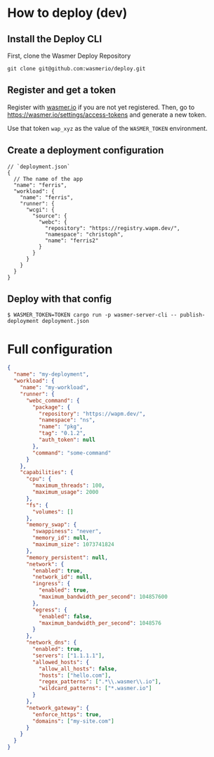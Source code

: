# How to deploy (dev)

## Install the Deploy CLI

First, clone the Wasmer Deploy Repository

```
git clone git@github.com:wasmerio/deploy.git
```

## Register and get a token

Register with [wasmer.io](https://wasmer.io/) if you are not yet registered.
Then, go to https://wasmer.io/settings/access-tokens and generate a new token.

Use that token `wap_xyz` as the value of the `WASMER_TOKEN` environment.

## Create a deployment configuration

```jsonc
// `deployment.json`
{
  // The name of the app
  "name": "ferris",
  "workload": {
    "name": "ferris",
    "runner": {
      "wcgi": {
        "source": {
          "webc": {
            "repository": "https://registry.wapm.dev/",
            "namespace": "christoph",
            "name": "ferris2"
          }
        }
      }
    }
  }
}
```

## Deploy with that config

```console
$ WASMER_TOKEN=TOKEN cargo run -p wasmer-server-cli -- publish-deployment deployment.json
```

# Full configuration

```json
{
  "name": "my-deployment",
  "workload": {
    "name": "my-workload",
    "runner": {
      "webc_command": {
        "package": {
          "repository": "https://wapm.dev/",
          "namespace": "ns",
          "name": "pkg",
          "tag": "0.1.2",
          "auth_token": null
        },
        "command": "some-command"
      }
    },
    "capabilities": {
      "cpu": {
        "maximum_threads": 100,
        "maximum_usage": 2000
      },
      "fs": {
        "volumes": []
      },
      "memory_swap": {
        "swappiness": "never",
        "memory_id": null,
        "maximum_size": 1073741824
      },
      "memory_persistent": null,
      "network": {
        "enabled": true,
        "network_id": null,
        "ingress": {
          "enabled": true,
          "maximum_bandwidth_per_second": 104857600
        },
        "egress": {
          "enabled": false,
          "maximum_bandwidth_per_second": 1048576
        }
      },
      "network_dns": {
        "enabled": true,
        "servers": ["1.1.1.1"],
        "allowed_hosts": {
          "allow_all_hosts": false,
          "hosts": ["hello.com"],
          "regex_patterns": [".*\\.wasmer\\.io"],
          "wildcard_patterns": ["*.wasmer.io"]
        }
      },
      "network_gateway": {
        "enforce_https": true,
        "domains": ["my-site.com"]
      }
    }
  }
}
```
